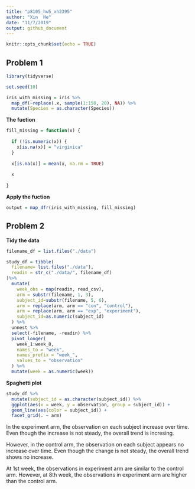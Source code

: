 ```yaml
---
title: "p8105_hw5_xh2395"
author: "Xin  He"
date: "11/7/2019"
output: github_document
---
```


```r
knitr::opts_chunk$set(echo = TRUE)
```

## Problem 1

```r
library(tidyverse)

set.seed(10)

iris_with_missing = iris %>% 
  map_df(~replace(.x, sample(1:150, 20), NA)) %>%
  mutate(Species = as.character(Species))
```

**The fuction**

```r
fill_missing = function(x) {
  
  if (!is.numeric(x)) {
    x[is.na(x)] = "virginica"
  }
  
  x[is.na(x)] = mean(x, na.rm = TRUE)
  
  x
  
}
```

**Apply the fuction**

```r
output = map_dfr(iris_with_missing, fill_missing)
```


## Problem 2

**Tidy the data**

```r
filename_df = list.files("./data")

study_df = tibble(
  filename= list.files("./data"),
  readin = str_c("./data/", filename_df)
)%>%
  mutate(
    week_obs = map(readin, read_csv),
    arm = substr(filename, 1, 3),
    subject_id=substr(filename, 5, 6),
    arm = replace(arm, arm == "con", "control"),
    arm = replace(arm, arm == "exp", "experiment"),
    subject_id=as.numeric(subject_id)
  ) %>% 
  unnest %>% 
  select(-filename, -readin) %>% 
  pivot_longer(
    week_1:week_8,
    names_to = "week",
    names_prefix = "week_",
    values_to = "observation"
  ) %>% 
  mutate(week = as.numeric(week))
```

**Spaghetti plot**

```r
study_df %>% 
  mutate(subject_id = as.character(subject_id)) %>% 
  ggplot(aes(x = week, y = observation, group = subject_id)) + 
  geom_line(aes(color = subject_id)) +
  facet_grid(. ~ arm)
```

In the experiment arm, the observation on each subject increase over time. Even though the increase is not steady, the overall trend is incresing.

However, in the control arm, the observation on each subject appears no increase over time. Even though the change is not steady, the overall trend shows no increase.


At 1st week, the observations in experiment arm are similar to the control arm. However, at 8th week, the observations in experiment arm are higher than the control arm.












